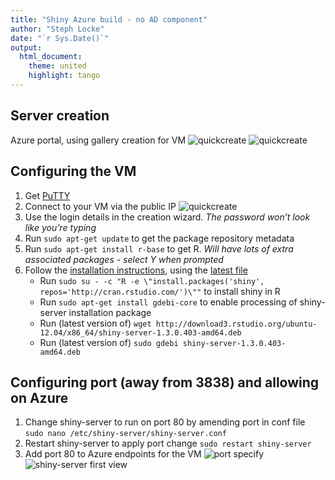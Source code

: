 ```yaml
---
title: "Shiny Azure build - no AD component"
author: "Steph Locke"
date: "`r Sys.Date()`"
output:
  html_document:
    theme: united
    highlight: tango
---
```



## Server creation
Azure portal, using gallery creation for VM
![quickcreate](`r imgURL("azure-OS.png")`)
![quickcreate](`r imgURL("azure-OSpassword.png")`)

## Configuring the VM
1. Get [PuTTY](http://the.earth.li/~sgtatham/putty/latest/x86/putty.exe)
2. Connect to your VM via the public IP
![quickcreate](`r imgURL("putty-connection.png")`)
3. Use the login details in the creation wizard. *The password won't look like you're typing*
3. Run `sudo apt-get update` to get the package repository metadata
4. Run `sudo apt-get install r-base` to get R. *Will have lots of extra associated packages - select Y when prompted*
5. Follow the [installation instructions](http://rstudio.github.io/shiny-server/latest/), using the [latest file](http://www.rstudio.com/products/shiny/download-server/)
    + Run `sudo su - -c "R -e \"install.packages('shiny', repos='http://cran.rstudio.com/')\""` to install shiny in R
    + Run `sudo apt-get install gdebi-core` to enable processing of shiny-server installation package
    + Run (latest version of) `wget http://download3.rstudio.org/ubuntu-12.04/x86_64/shiny-server-1.3.0.403-amd64.deb`
    + Run (latest version of) `sudo gdebi shiny-server-1.3.0.403-amd64.deb`

## Configuring port (away from 3838) and allowing on Azure
1. Change shiny-server to run on port 80 by amending port in conf file `sudo nano /etc/shiny-server/shiny-server.conf`
2. Restart shiny-server to apply port change `sudo restart shiny-server`
3. Add port 80 to Azure endpoints for the VM
![port specify](`r imgURL("azure-endpoint.png")`)
![shiny-server first view](`r imgURL("shiny-server.png")`)